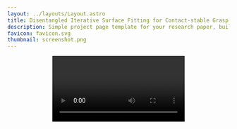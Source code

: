 ```yaml
---
layout: ../layouts/Layout.astro
title: Disentangled Iterative Surface Fitting for Contact-stable Grasp Planning
description: Simple project page template for your research paper, built with Astro and Tailwind CSS
favicon: favicon.svg
thumbnail: screenshot.png
---
```








<Header
  title={frontmatter.title}
  authors={[
    {
      name: "Tomoya Yamanokuchi",
      url: "https://tomoya-yamanokuchi.github.io/",
      institution: "NAIST",
    },
    {
      name: "Alberto Bacchin",
      url: "https://www.linkedin.com/in/alberto-bacchin-5306a6220/",
      institution: "University of Padua",
    },
    {
      name: "Emilio Olivastri",
      institution: "University of Padua",
    },
    {
      name: "Takamitsu Matsubara",
      url: "https://sites.google.com/view/naist-robot-learning-en/home",
      institution: "NAIST",
    },
    {
      name: "Emanuele Menegatti",
      url: "https://www.dei.unipd.it/~emg/",
      institution: "University of Padua",
    },
  ]}
  conference = "*** Under review ***"
  links={[
    /* {
      name: "Paper",
      url: "",
      icon: "fa-solid:file-pdf",
    }, */
    {
      name: "arXiv",
      url: "https://arxiv.org/abs/2502.11535",
      icon: "academicons:arxiv",
    },
    {
      name: "Code",
      url: "https://github.com/tomoya-yamanokuchi/disf-official.git",
      icon: "mdi:github",
    },
  ]}
  />

<Video source={cache_video} />

<HighlightedSection>

## Abstract

In this work, we address the limitation of surface fitting-based grasp planning algorithm, which primarily focuses on geometric alignment between the gripper and object surface while overlooking the stability of contact point distribution, often resulting in unstable grasps due to inadequate contact configurations. To overcome this limitation, we propose a novel surface fitting algorithm that integrates contact stability while preserving geometric compatibility. Inspired by human grasping behavior, our method disentangles the grasp pose optimization into three sequential steps: (1) rotation optimization to align contact normals, (2) translation refinement to improve Center of Mass (CoM) alignment, and (3) gripper aperture adjustment to optimize contact point distribution. We validate our approach through simulations on ten YCB dataset objects, demonstrating an 80\% improvement in grasp success over conventional surface fitting methods that disregard contact stability. Further details can be found on our project page: https://tomoya-yamanokuchi.github.io/disf-project-page/.

</HighlightedSection>

## Overview

While surface fitting algorithms based on geometric compatibility optimization offer high flexibility, they do not sufficiently account for whether the aligned surfaces actually lead to a stable grasp.
Specifically, achieving a stable grasp requires the ability to generate contact forces that can fully counteract external forces and torques (known as force-closure property).
However, by focusing solely on geometric alignment, these methods fail to consider fundamental factors necessary for generating contact forces, such as the appropriate spatial relationship between the hand and the object.
As a result, even if the surfaces are geometrically well-aligned, a spatial gap can form between the hand and the object, preventing actual contact from being established, or leading to an unstable distribution of contact points.

To address this issue, it is essential not only to align surfaces based on geometric compatibility but also to ensure that the hand and object surfaces are spatially well-aligned, allowing contact to be potentially established.
We refer to this spatial alignment, which facilitates contact, as contact stability (Fig.1).

<Figure caption="Figure 1: The relationship between the grasp planning space, geometrically aligned space, and spatially aligned space.">
  <Image source={Fig1} altText="Figure 1: The relationship between the grasp planning space, geometrically aligned space, and spatially aligned space." class="max-h-[100rem]" />
</Figure>

<br />
## Proposed Framwork

In this study, we propose a novel surface fitting-based grasp planning algorithm that incorporates contact stability alongside geometric compatibility, which we call Disentangled Iterative Surface Fitting (DISF).
From the perspective of contact stability, we explicitly integrate CoM alignment into the optimization process, drawing inspiration from the observation that, as mentioned earlier, humans naturally align their hand's CoM with that of the object to enhance grasp stability.
To achieve this, we leverage another key insight from human grasping behavior-that different pose parameters are optimized sequentially rather than simultaneously-and disentangle the overall grasp pose optimization into the following three sequential stages:
(1) rotation optimization to align contact normals,
(2) translation refinement for CoM alignment, and
(3) gripper aperture adjustment to optimize contact point distribution.
Our disentangled optimization framework preserves the advantages of flexible geometric compatibility evaluation while systematically enhancing contact stability through CoM alignment. The overview of our DISF framework is shown in Fig.2.

<Figure caption="Figure 2: Overview of the proposed DISF framework.">
  <Image source={Fig2} altText="Figure 2: Overview of the proposed DISF framework." class="max-h-[50rem]" />
</Figure>


<br />
## Contact Surface Optimization

The grasp planning problem with antipodal grippers can be modeled as a contact surface optimization problem
which maximizes the grasp quality <LaTeX inline formula="Q" /> by optimizing the rotation and translation parameter <LaTeX inline formula="(\mathbf{R}, \mathbf{t})" />
as well as the fingertip displacement <LaTeX inline formula="\delta d" /> from the original gripper width,
given a specific set of contact surfaces between the fingertip <LaTeX inline formula="\mathcal{S}^f" />
and object <LaTeX inline formula="\mathcal{S}^o" />.
This optimization can be demonstrated in Fig.3.

<Figure
    caption="Figure 3: An image demonstrating how grasp planning can be reformulated as a contact surface optimization problem."
  >
    <Image source={Fig3}
      altText="Figure 3: An image demonstrating how grasp planning can be reformulated as a contact surface optimization problem."
      class="max-w-2xl w-full"
    />
</Figure>

{/* <TwoColumns>
  <Figure slot="left" caption="Take a look at this YouTube video.">
    <YouTubeVideo videoId="wjZofJX0v4M" />
  </Figure>
  <Figure slot="right" caption="Now look at this Gaussian Splat, rendered with a React component.">
    <Splat client:idle />
  </Figure>
</TwoColumns> */}


<br />

## Simulation Experiment

### Grasp Quality Evaluation
To validate the effectiveness of the proposed method, we evaluated the grasp quality for ten YCB objects
using both the conventional geometric compatibility measures and the contact stability measure via CoM misalignment introduced in this study.
As an evaluation metric for geometric compatibility, we used the following weighted measure, which combines the surface distance
and the contact normal misalignment.

The results are shown in Fig.4.
The Top part represents the geometric compatibility error, while the Bottom part represents the CoM alignment error.
For geometric compatibility evaluation, the sampling-based approach (CMA-ES) and the proposed DISF exhibit
lower errors, whereas the conventional VISF consistently shows higher errors. An interesting phenomenon is that VISF,
which is supposed to optimize geometric compatibility, performs worse than the other two methods.


<Figure
    caption="Figure 4: The results of planned grasp quality."
  >
    <Image source={Fig_grasp_quality}
      altText="Figure 4: The results of planned grasp quality.
                   The Top part represents the geometric compatibility error, while the Bottom part represents the CoM alignment error.
                   In both the Top and Bottom plots, lower values indicate better performance.
                   For each object, the Top and Bottom correspond to the same method. "
      class="max-w-2xl w-full"
    />
</Figure>


<br />
### Grasp Success Rate Evaluation

To evaluate the feasibility of the planned grasps, we performed grasp executions in the MuJoCo physics simulator
and assessed the grasp success rate for each object.

The below table presents the success and failure rates of grasp executions in the simulation experiments.
In the columns for each method, a ✅ indicates success, while a horizontal bar (-) indicates failure.
The "Correspondence" column shows the total number of correspondence pairs used for surface fitting optimization.
The bottom rows report the overall grasp success rate for each method across all objects and the average planning time in milliseconds.

This table summarizes the grasp execution results.
It can be observed that the proposed DISF method outperforms the baseline methods,
highlighting the importance of CoM alignment in ensuring stable distribution of contact points for successful grasps.


| Object                        | CMA-ES | VISF | DISF (ours) | Correspondence |
|--------------------------------|:------:|:----:|:-----------:|:-------------:|
| `006_mustard_bottle`          | -      | -    | ✅          | 8             |
| `011_banana`                  | -      | -    | ✅          | 3             |
| `029_plate`                   | -      | -    | -          | 5             |
| `033_spatula`                 | -      | -    | -          | 6             |
| `035_power_drill`             | -      | -    | ✅          | 7             |
| `037_scissors`                | -      | -    | ✅          | 6             |
| `042_adjustable_wrench`       | -      | -    | ✅          | 3             |
| `048_hammer`                  | -      | -    | ✅          | 6             |
| `058_golf_ball`               | -      | -    | ✅          | 7             |
| `065-j_cups`                  | ✅     | -    | ✅          | 3             |
| **Success Rate**              | **1/10** | **0/10** | **8/10**  | -             |
| **Planning Time [ms]**        | **172.4** | **1.4** | **4**   | -             |


<br />
### Planned Grasp Execution by Proposed DISF

### <span className="text-blue-500">Success Cases</span>

<div className="grid grid-cols-2 gap-4">
  <figure>
    <Video source={mustard_bottle} className="w-full h-auto" />
    <figcaption className="text-center text-sm mt-2">Mustard Bottle</figcaption>
  </figure>
  <figure>
    <Video source={banana} className="w-full h-auto" />
    <figcaption className="text-center text-sm mt-2">Banana</figcaption>
  </figure>
  <figure>
    <Video source={power_drill} className="w-full h-auto" />
    <figcaption className="text-center text-sm mt-2">Power Drill</figcaption>
  </figure>
  <figure>
    <Video source={scissors} className="w-full h-auto" />
    <figcaption className="text-center text-sm mt-2">Scissors</figcaption>
  </figure>
  <figure>
    <Video source={adjustable_wrench} className="w-full h-auto" />
    <figcaption className="text-center text-sm mt-2">Adjustable Wrench</figcaption>
  </figure>
  <figure>
    <Video source={hammer} className="w-full h-auto" />
    <figcaption className="text-center text-sm mt-2">Hammer</figcaption>
  </figure>
  <figure>
    <Video source={golf_ball} className="w-full h-auto" />
    <figcaption className="text-center text-sm mt-2">Golf Ball</figcaption>
  </figure>
  <figure>
    <Video source={j_cups} className="w-full h-auto" />
    <figcaption className="text-center text-sm mt-2">J Cups</figcaption>
  </figure>
</div>


### <span className="text-red-500">Failure Cases</span>


<div className="grid grid-cols-2 gap-4">
  <figure>
    <Video source={plate} className="w-full h-auto" />
    <figcaption className="text-center text-sm mt-2">Plate</figcaption>
  </figure>
  <figure>
    <Video source={spatula} className="w-full h-auto" />
    <figcaption className="text-center text-sm mt-2">Spatula</figcaption>
  </figure>
</div>


<br />
<br />

## Supplementary Materials

<iframe src="/disf-project-page/assets/DISF_Supplementary_Materials.pdf" width="100%" height="600px"></iframe>


<br />
## BibTeX citation

```bibtex
@inproceedings{disf_IAS19_2025,
  author       = {Tomoya Yamanokuchi, Alberto Bacchin, Emilio Olivastri, Takamitsu Matsubara, Emanuele Menegatti},
  title        = {Disentangled Iterative Surface Fitting for Contact-stable Grasp Planning},
  booktitle    = {*** under review ***},
}
```

